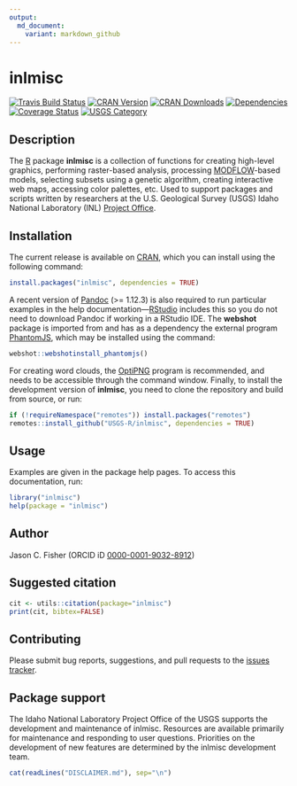 ```yaml
---
output:
  md_document:
    variant: markdown_github
---
```


inlmisc
=======

[![Travis Build Status](https://travis-ci.org/USGS-R/inlmisc.svg?branch=master)](https://travis-ci.org/USGS-R/inlmisc)
[![CRAN Version](https://www.r-pkg.org/badges/version/inlmisc)](https://CRAN.R-project.org/package=inlmisc)
[![CRAN Downloads](https://cranlogs.r-pkg.org/badges/inlmisc?color=brightgreen)](https://CRAN.R-project.org/package=inlmisc)
[![Dependencies](https://tinyverse.netlify.com/badge/inlmisc)](https://CRAN.R-project.org/package=inlmisc)
[![Coverage Status](https://coveralls.io/repos/github/USGS-R/inlmisc/badge.svg?branch=master)](https://coveralls.io/github/USGS-R/inlmisc?branch=master)
[![USGS Category](https://img.shields.io/badge/USGS-Support-yellow.svg)](https://owi.usgs.gov/R/packages.html#support)

Description
-----------

The [R](https://www.r-project.org/) package **inlmisc** is a collection of functions for creating high-level graphics,
performing raster-based analysis, processing [MODFLOW](https://www.usgs.gov/mission-areas/water-resources/science/modflow-and-related-programs "USGS's modular hydrologic model")-based models,
selecting subsets using a genetic algorithm, creating interactive web maps, accessing color palettes, etc.
Used to support packages and scripts written by researchers at the U.S. Geological Survey (USGS)
Idaho National Laboratory (INL) [Project Office](https://www.usgs.gov/centers/id-water/science/idaho-national-laboratory-project-office "USGS INL Project Office").

Installation
------------

The current release is available on [CRAN](https://CRAN.R-project.org/package=inlmisc "The Comprehensive R Archive Network"),
which you can install using the following command:

```r
install.packages("inlmisc", dependencies = TRUE)
```

A recent version of [Pandoc](https://pandoc.org/installing.html) (>= 1.12.3)
is also required to run particular examples in the help documentation---[RStudio](https://rstudio.com/products/rstudio/)
includes this so you do not need to download Pandoc if working in a RStudio IDE.
The **webshot** package is imported from and has as a dependency the external program [PhantomJS](https://phantomjs.org/),
which may be installed using the command:

```r
webshot::webshotinstall_phantomjs()
```

For creating word clouds, the [OptiPNG](http://optipng.sourceforge.net/) program is recommended,
and needs to be accessible through the command window.
Finally, to install the development version of **inlmisc**, you need to clone the repository and build from source, or run:

```r
if (!requireNamespace("remotes")) install.packages("remotes")
remotes::install_github("USGS-R/inlmisc", dependencies = TRUE)
```

Usage
-----

Examples are given in the package help pages.
To access this documentation, run:

```r
library("inlmisc")
help(package = "inlmisc")
```

Author
------

Jason C. Fisher (ORCID iD [0000-0001-9032-8912](http://orcid.org/0000-0001-9032-8912))

Suggested citation
------------------

```r
cit <- utils::citation(package="inlmisc")
print(cit, bibtex=FALSE)
```

Contributing
------------

Please submit bug reports, suggestions, and pull requests to the
[issues tracker](https://github.com/USGS-R/inlmisc/issues).

Package support
---------------

The Idaho National Laboratory Project Office of the USGS supports the development and maintenance of inlmisc.
Resources are available primarily for maintenance and responding to user questions.
Priorities on the development of new features are determined by the inlmisc development team.

```r
cat(readLines("DISCLAIMER.md"), sep="\n")
```
